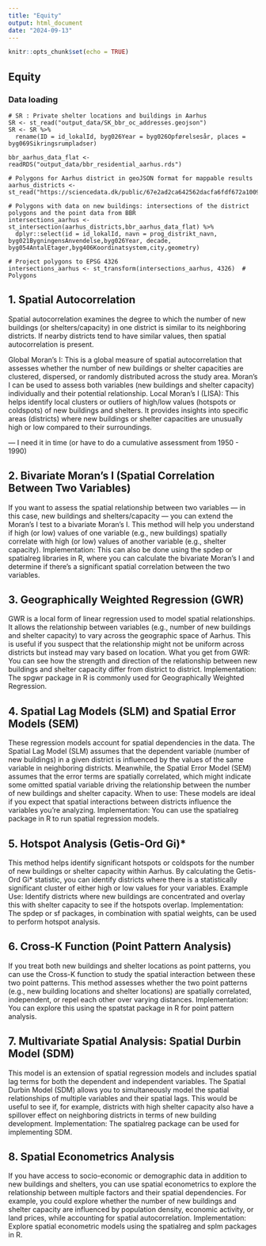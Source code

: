 ```yaml
---
title: "Equity"
output: html_document
date: "2024-09-13"
---
```


```r
knitr::opts_chunk$set(echo = TRUE)
```

##  Equity

### Data loading
```rdata
# SR : Private shelter locations and buildings in Aarhus
SR <- st_read("output_data/SK_bbr_oc_addresses.geojson")
SR <- SR %>% 
  rename(ID = id_lokalId, byg026Year = byg026Opførelsesår, places = byg069Sikringsrumpladser)

bbr_aarhus_data_flat <- readRDS("output_data/bbr_residential_aarhus.rds")

# Polygons for Aarhus district in geoJSON format for mappable results
aarhus_districts <- st_read("https://sciencedata.dk/public/67e2ad2ca642562dacfa6fdf672a1009/aarhus_districts.geojson")

# Polygons with data on new buildings: intersections of the district polygons and the point data from BBR
intersections_aarhus <- st_intersection(aarhus_districts,bbr_aarhus_data_flat) %>% 
  dplyr::select(id = id_lokalId, navn = prog_distrikt_navn, byg021BygningensAnvendelse,byg026Year, decade, byg054AntalEtager,byg406Koordinatsystem,city,geometry)

# Project polygons to EPSG 4326
intersections_aarhus <- st_transform(intersections_aarhus, 4326)  # Polygons

```

## 1. Spatial Autocorrelation
Spatial autocorrelation examines the degree to which the number of new buildings (or shelters/capacity) in one district is similar to its neighboring districts. If nearby districts tend to have similar values, then spatial autocorrelation is present.

Global Moran's I: This is a global measure of spatial autocorrelation that assesses whether the number of new buildings or shelter capacities are clustered, dispersed, or randomly distributed across the study area. Moran's I can be used to assess both variables (new buildings and shelter capacity) individually and their potential relationship.
Local Moran's I (LISA): This helps identify local clusters or outliers of high/low values (hotspots or coldspots) of new buildings and shelters. It provides insights into specific areas (districts) where new buildings or shelter capacities are unusually high or low compared to their surroundings.

--- I need it in time (or have to do a cumulative assessment from 1950 - 1990)

## 2. Bivariate Moran’s I (Spatial Correlation Between Two Variables)
If you want to assess the spatial relationship between two variables — in this case, new buildings and shelters/capacity — you can extend the Moran’s I test to a bivariate Moran’s I. This method will help you understand if high (or low) values of one variable (e.g., new buildings) spatially correlate with high (or low) values of another variable (e.g., shelter capacity).
Implementation: This can also be done using the spdep or spatialreg libraries in R, where you can calculate the bivariate Moran's I and determine if there's a significant spatial correlation between the two variables.

## 3. Geographically Weighted Regression (GWR)
GWR is a local form of linear regression used to model spatial relationships. It allows the relationship between variables (e.g., number of new buildings and shelter capacity) to vary across the geographic space of Aarhus. This is useful if you suspect that the relationship might not be uniform across districts but instead may vary based on location.
What you get from GWR: You can see how the strength and direction of the relationship between new buildings and shelter capacity differ from district to district.
Implementation: The spgwr package in R is commonly used for Geographically Weighted Regression.

## 4. Spatial Lag Models (SLM) and Spatial Error Models (SEM)
These regression models account for spatial dependencies in the data. The Spatial Lag Model (SLM) assumes that the dependent variable (number of new buildings) in a given district is influenced by the values of the same variable in neighboring districts. Meanwhile, the Spatial Error Model (SEM) assumes that the error terms are spatially correlated, which might indicate some omitted spatial variable driving the relationship between the number of new buildings and shelter capacity.
When to use: These models are ideal if you expect that spatial interactions between districts influence the variables you're analyzing.
Implementation: You can use the spatialreg package in R to run spatial regression models.

## 5. Hotspot Analysis (Getis-Ord Gi)*
This method helps identify significant hotspots or coldspots for the number of new buildings or shelter capacity within Aarhus. By calculating the Getis-Ord Gi* statistic, you can identify districts where there is a statistically significant cluster of either high or low values for your variables.
Example Use: Identify districts where new buildings are concentrated and overlay this with shelter capacity to see if the hotspots overlap.
Implementation: The spdep or sf packages, in combination with spatial weights, can be used to perform hotspot analysis.

## 6. Cross-K Function (Point Pattern Analysis)
If you treat both new buildings and shelter locations as point patterns, you can use the Cross-K function to study the spatial interaction between these two point patterns. This method assesses whether the two point patterns (e.g., new building locations and shelter locations) are spatially correlated, independent, or repel each other over varying distances.
Implementation: You can explore this using the spatstat package in R for point pattern analysis.

## 7. Multivariate Spatial Analysis: Spatial Durbin Model (SDM)
This model is an extension of spatial regression models and includes spatial lag terms for both the dependent and independent variables. The Spatial Durbin Model (SDM) allows you to simultaneously model the spatial relationships of multiple variables and their spatial lags. This would be useful to see if, for example, districts with high shelter capacity also have a spillover effect on neighboring districts in terms of new building development.
Implementation: The spatialreg package can be used for implementing SDM.

## 8. Spatial Econometrics Analysis
If you have access to socio-economic or demographic data in addition to new buildings and shelters, you can use spatial econometrics to explore the relationship between multiple factors and their spatial dependencies. For example, you could explore whether the number of new buildings and shelter capacity are influenced by population density, economic activity, or land prices, while accounting for spatial autocorrelation.
Implementation: Explore spatial econometric models using the spatialreg and splm packages in R.

